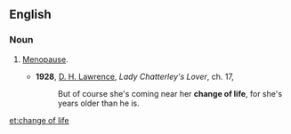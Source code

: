 ==English==

===Noun===
{{en-noun|head=[[change]] [[of]] [[life]]|-}}

# {{idiomatic|dated|euphemistic}} [[menopause|Menopause]].
#* '''1928''', [[w:D._H._Lawrence|D. H. Lawrence]], ''Lady Chatterley's Lover'', ch. 17,
#*: But of course she's coming near her '''change of life''', for she's years older than he is.

[[et:change of life]]